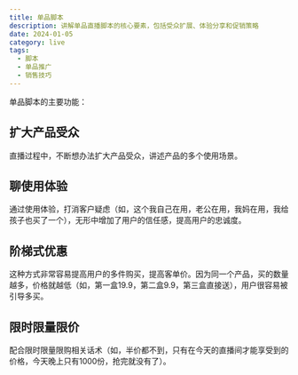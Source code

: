 ```yaml
---
title: 单品脚本
description: 讲解单品直播脚本的核心要素，包括受众扩展、体验分享和促销策略
date: 2024-01-05
category: live
tags:
  - 脚本
  - 单品推广
  - 销售技巧
---
```


单品脚本的主要功能：

## 扩大产品受众

直播过程中，不断想办法扩大产品受众，讲述产品的多个使用场景。

## 聊使用体验

通过使用体验，打消客户疑虑（如，这个我自己在用，老公在用，我妈在用，我给孩子也买了一个），无形中增加了用户的信任感，提高用户的忠诚度。

## 阶梯式优惠

这种方式非常容易提高用户的多件购买，提高客单价。因为同一个产品，买的数量越多，价格就越低（如，第一盒19.9，第二盒9.9，第三盒直接送），用户很容易被引导多买。

## 限时限量限价

配合限时限量限购相关话术（如，半价都不到，只有在今天的直播间才能享受到的价格，今天晚上只有1000份，抢完就没有了）。